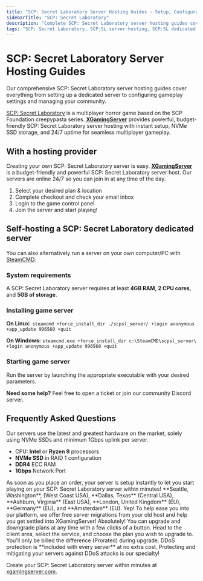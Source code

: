 ```yaml
---
title: "SCP: Secret Laboratory Server Hosting Guides - Setup, Configuration & Management"
sidebarTitle: "SCP: Secret Laboratory"
description: "Complete SCP: Secret Laboratory server hosting guides covering dedicated server setup, configuration settings, and troubleshooting."
tags: "SCP: Secret Laboratory, SCP:SL server hosting, SCP:SL dedicated server, SCP:SL multiplayer"
---
```


# SCP: Secret Laboratory Server Hosting Guides

Our comprehensive SCP: Secret Laboratory server hosting guides cover everything from setting up a dedicated server to configuring gameplay settings and managing your community.

[SCP: Secret Laboratory](https://store.steampowered.com/app/700330/SCP_Secret_Laboratory/) is a multiplayer horror game based on the SCP Foundation creepypasta series. **[XGamingServer](https://xgamingserver.com/)** provides powerful, budget-friendly SCP: Secret Laboratory server hosting with instant setup, NVMe SSD storage, and 24/7 uptime for seamless multiplayer gameplay.

## With a hosting provider
Creating your own SCP: Secret Laboratory server is easy. **[XGamingServer](https://xgamingserver.com/)** is a budget-friendly and powerful SCP: Secret Laboratory server host. Our servers are online 24/7 so you can join in at any time of the day.

1. Select your desired plan & location
2. Complete checkout and check your email inbox
3. Login to the game control panel
4. Join the server and start playing!

## Self-hosting a SCP: Secret Laboratory dedicated server

You can also alternatively run a server on your own computer/PC with [SteamCMD](https://developer.valvesoftware.com/wiki/SteamCMD).

### System requirements

A SCP: Secret Laboratory server requires at least **4GB RAM**, **2 CPU cores**, and **5GB of storage**.

### Installing game server

**On Linux:**
`steamcmd +force_install_dir ./scpsl_server/ +login anonymous +app_update 996560 +quit`

**On Windows:**
`steamcmd.exe +force_install_dir c:\SteamCMD\scpsl_server\ +login anonymous +app_update 996560 +quit`

### Starting game server

Run the server by launching the appropriate executable with your desired parameters.

**Need some help?** Feel free to open a ticket or join our community Discord server.

## Frequently Asked Questions

<AccordionGroup>

<Accordion title="What are the specs on the servers?">
Our servers use the latest and greatest hardware on the market, solely using NVMe SSDs and minimum 1Gbps uplink per server.

- CPU: **Intel** or **Ryzen 9** processors
- **NVMe SSD** in RAID 1 configuration
- **DDR4** ECC RAM
- **1Gbps** Network Port
</Accordion>

<Accordion title="How long does setup take?">
As soon as you place an order, your server is setup instantly to let you start playing on your SCP: Secret Laboratory server within minutes!
</Accordion>

<Accordion title="What locations are the servers in?">
**Seattle, Washington**, (West Coast USA), **Dallas, Texas** (Central USA), **Ashburn, Virginia** (East USA), **London, United Kingdom** (EU), **Germany** (EU), and **Amsterdam** (EU).
</Accordion>

<Accordion title="Can I migrate my existing server to XGamingServer?">
Yep! To help ease you into our platform, we offer free server migrations from your old host and help you get settled into XGamingServer!
</Accordion>

<Accordion title="Can I upgrade/downgrade my server later on?">
Absolutely! You can upgrade and downgrade plans at any time with a few clicks of a button. Head to the client area, select the service, and choose the plan you wish to upgrade to. You'll only be billed the difference (Prorated) during upgrade.
</Accordion>

<Accordion title="Are the servers DDoS protected?">
DDoS protection is **included with every server** at no extra cost. Protecting and mitigating your servers against DDoS attacks is our specialty!
</Accordion>

</AccordionGroup>

Create your SCP: Secret Laboratory server within minutes at [xgamingserver.com](https://xgamingserver.com/).
